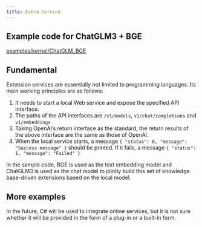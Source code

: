 ```yaml
---
title: Extra Service
---
```


## Example code for ChatGLM3 + BGE

[examples/kernel/ChatGLM_BGE](https://github.com/Richasy/ReaderCopilot.Public/tree/main/examples/kernel/ChatGLM_BGE)

## Fundamental

Extension services are essentially not limited to programming languages. Its main working principles are as follows:

1. It needs to start a local Web service and expose the specified API interface.
2. The paths of the API interfaces are `/v1/models`, `v1/chat/completions` and `v1/embeddings`
3. Taking OpenAI’s return interface as the standard, the return results of the above interface are the same as those of OpenAI.
4. When the local service starts, a message `{ "status": 0, "message": "Success message" }` should be printed. If it fails, a message `{ "status": 1, "message": "Failed" }`

In the sample code, BGE is used as the text embedding model and ChatGLM3 is used as the chat model to jointly build this set of knowledge base-driven extensions based on the local model.

## More examples

In the future, C# will be used to integrate online services, but it is not sure whether it will be provided in the form of a plug-in or a built-in form.